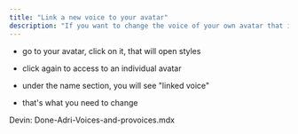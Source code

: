 ```yaml
---
title: "Link a new voice to your avatar"
description: "If you want to change the voice of your own avatar that is chosen by default.  "
---
```


* go to your avatar, click on it, that will open styles

* click again to access to an individual avatar

* under the name section, you will see "linked voice"&#x20;

* that's what you need to change&#x20;

Devin: Done-Adri-Voices-and-provoices.mdx